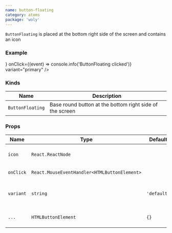 ```yaml
---
name: button-floating
category: atoms
package: 'woly'
---
```



`ButtonFloating` is placed at the bottom right side of the screen and contains an icon

### Example

<Playground>
  <ButtonFloating
    icon={<SearchIcon />}
    onClick={(event) => console.info('ButtonFloating clicked')}
    variant="primary"
  />
</Playground>

### Kinds

| Name             | Description                                              |
| ---------------- | -------------------------------------------------------- |
| `ButtonFloating` | Base round button at the bottom right side of the screen |

### Props

| Name      | Type                                         | Default     | Description                                        |
| --------- | -------------------------------------------- | ----------- | -------------------------------------------------- |
| `icon`    | `React.ReactNode`                            |             | Set the icon component inside the button           |
| `onClick` | `React.MouseEventHandler<HTMLButtonElement>` |             | Callback when button clicked                       |
| `variant` | `string`                                     | `'default'` | Variant prop to style ButtonFloating component     |
| `...`     | `HTMLButtonElement`                          | `{}`        | Other props are inherited from `HTMLButtonElement` |
